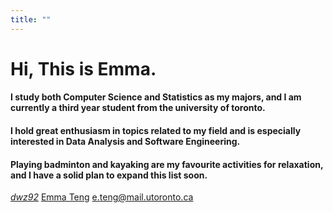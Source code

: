 ```yaml
---
title: ""
---
```


```{=HTML}
<head>
  <title> About Me </title>
  <meta charset="UTF-8">
  <link rel="stylesheet" href="page_styles/about-styles.css">
  <link rel="stylesheet" href="https://cdnjs.cloudflare.com/ajax/libs/normalize/5.0.0/normalize.min.css">

</head>

```
# Hi, This is Emma.

```{=HTML}
<body>
<div class="container">
    <div class="intro">
        <h4>I study both Computer Science and Statistics as my majors, and I am currently a third year student from the university of toronto.</h4>
        <h4>I hold great enthusiasm in topics related to my field and is especially interested in Data Analysis and Software Engineering. </h4>
        <h4>Playing badminton and kayaking are my favourite activities for relaxation, and I have a solid plan to expand this list soon.</h4>
        <a class="nav-link" href="https://github.com/dwz92" rel="" target=""><i class="bi bi-github" role="img">dwz92</i></a>
        <a class="nav-link" href="https://www.linkedin.com/in/e-teng/" rel="" target=""><i class="bi bi-linkedin" role="img"></i>Emma Teng</a>
        <a class="nav-link" href="mailto:e.teng@mail.utoronto.ca" rel="" target=""><i class="bi bi-envelope" role="img"></i>e.teng@mail.utoronto.ca</a>
    </div>


    <div class="sky">
        <div class="stars"></div>
        <div class="stars1"></div>
        <div class="stars2"></div>
    </div>
</div>
</body>
```
